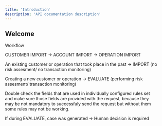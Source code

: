 ```yaml
---
title: 'Introduction'
description: 'API documentation description'
---
```


## Welcome

Workflow

CUSTOMER IMPORT -> ACCOUNT IMPORT -> OPERATION IMPORT

An existing customer or operation that took place in the past → IMPORT (no risk assesment/ no transaction monitoring)

Creating a new customer or operation → EVALUATE (performing risk assesment/ transaction monitoring)

Double check the fields that are used in individually configured rules set and make sure those fields are provided with the request, because they may be not mandatory to successfuly send the request but without them some rules may not be working.

If during EVALUATE, case was generated → Human decision is required
